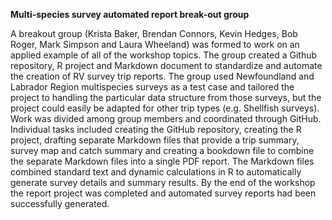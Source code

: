 **Multi-species survey automated report break-out group**

A breakout group (Krista Baker, Brendan Connors, Kevin Hedges, Bob Roger, Mark Simpson and Laura Wheeland) was formed to work on an applied example of all of the workshop topics.  The group created a Github repository, R project and Markdown document to standardize and automate the creation of RV survey trip reports. The group used Newfoundland and Labrador Region multispecies surveys as a test case and tailored the project to handling the particular data structure from those surveys, but the project could easily be adapted for other trip types (e.g. Shellfish surveys). Work was divided among group members and coordinated through GitHub. Individual tasks included creating the GitHub repository, creating the R project, drafting separate Markdown files that provide a trip summary, survey map and catch summary and creating a bookdown file to combine the separate Markdown files into a single PDF report. The Markdown files combined standard text and dynamic calculations in R to automatically generate survey details and summary results. By the end of the workshop the report project was completed and automated survey reports had been successfully generated. 
